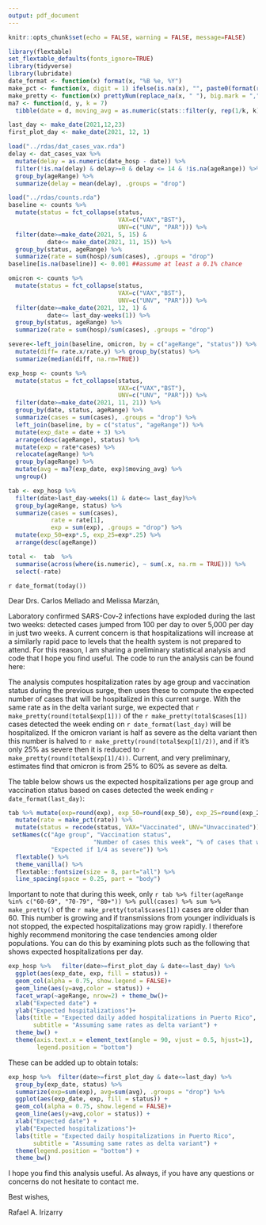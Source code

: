 ```yaml
---
output: pdf_document
---
```


```r
knitr::opts_chunk$set(echo = FALSE, warning = FALSE, message=FALSE)
```

```r
library(flextable)
set_flextable_defaults(fonts_ignore=TRUE)
library(tidyverse)
library(lubridate)
date_format <- function(x) format(x, "%B %e, %Y")
make_pct <- function(x, digit = 1) ifelse(is.na(x), "", paste0(format(round(100*x, digit = digit), nsmall = digit), "%"))
make_pretty <- function(x) prettyNum(replace_na(x, " "), big.mark = ",")
ma7 <- function(d, y, k = 7) 
  tibble(date = d, moving_avg = as.numeric(stats::filter(y, rep(1/k, k), side = 1)))

```


```r
last_day <- make_date(2021,12,23)
first_plot_day <- make_date(2021, 12, 1)

load("../rdas/dat_cases_vax.rda")
delay <- dat_cases_vax %>%
  mutate(delay = as.numeric(date_hosp - date)) %>%
  filter(!is.na(delay) & delay>=0 & delay <= 14 & !is.na(ageRange)) %>%
  group_by(ageRange) %>%
  summarize(delay = mean(delay), .groups = "drop") 

load("../rdas/counts.rda")
baseline <- counts %>% 
  mutate(status = fct_collapse(status, 
                               VAX=c("VAX","BST"),
                               UNV=c("UNV", "PAR"))) %>%
  filter(date>=make_date(2021, 5, 15) & 
           date<= make_date(2021, 11, 15)) %>%
  group_by(status, ageRange) %>%
  summarize(rate = sum(hosp)/sum(cases), .groups = "drop")
baseline[is.na(baseline)] <- 0.001 ##assume at least a 0.1% chance

omicron <- counts %>% 
  mutate(status = fct_collapse(status, 
                               VAX=c("VAX","BST"),
                               UNV=c("UNV", "PAR"))) %>%
  filter(date>=make_date(2021, 12, 1) & 
           date<= last_day-weeks(1)) %>%
  group_by(status, ageRange) %>%
  summarize(rate = sum(hosp)/sum(cases), .groups = "drop")

severe<-left_join(baseline, omicron, by = c("ageRange", "status")) %>%
  mutate(diff= rate.x/rate.y) %>% group_by(status) %>%
  summarize(median(diff, na.rm=TRUE))

exp_hosp <- counts %>% 
  mutate(status = fct_collapse(status, 
                               VAX=c("VAX","BST"),
                               UNV=c("UNV", "PAR"))) %>%
  filter(date>=make_date(2021, 11, 21)) %>%
  group_by(date, status, ageRange) %>%
  summarize(cases = sum(cases), .groups = "drop") %>%
  left_join(baseline, by = c("status", "ageRange")) %>%
  mutate(exp_date = date + 3) %>%
  arrange(desc(ageRange), status) %>%
  mutate(exp = rate*cases) %>%
  relocate(ageRange) %>%
  group_by(ageRange) %>%
  mutate(avg = ma7(exp_date, exp)$moving_avg) %>%
  ungroup() 

tab <- exp_hosp %>% 
  filter(date>last_day-weeks(1) & date<= last_day)%>%
  group_by(ageRange, status) %>%
  summarize(cases = sum(cases), 
            rate = rate[1], 
            exp = sum(exp), .groups = "drop") %>%
  mutate(exp_50=exp*.5, exp_25=exp*.25) %>%
  arrange(desc(ageRange))

total <-  tab  %>%
  summarise(across(where(is.numeric), ~ sum(.x, na.rm = TRUE))) %>%
  select(-rate)
```

`r date_format(today())`

Dear Drs. Carlos Mellado and Melissa Marzán,

Laboratory confirmed SARS-Cov-2 infections have exploded during the last two weeks: detected cases jumped from 100 per day to over 5,000 per day in just two weeks. A current concern is that hospitalizations will increase at a similarly rapid pace to levels that the health system is not prepared to attend. For this reason, I am sharing a preliminary statistical analysis and code that I hope you find useful. The code to run the analysis can be found here: \url{https://github.com/rafalab/vacunaspr/blob/main/reports/hosp-pred.Rmd}

The analysis computes hospitalization rates by age group and vaccination status during the previous surge, then uses these to compute the expected number of cases that will be hospitalized in this current surge. With the same rate as in the delta variant surge, we expected that `r make_pretty(round(total$exp[1]))` of the `r make_pretty(total$cases[1])` cases detected the week ending on `r date_format(last_day)` will be hospitalized. If the omicron variant is half as severe as the delta variant then this number is halved to `r make_pretty(round(total$exp[1]/2))`, and if it's only 25% as severe then it is reduced to `r make_pretty(round(total$exp[1]/4))`. Current, and very preliminary, estimates find that omicron is from 25% to 60% as severe as delta.

The table below shows us the expected hospitalizations per age group and vaccination status based on  cases detected the week ending 
`r date_format(last_day)`:

```r
tab %>% mutate(exp=round(exp), exp_50=round(exp_50), exp_25=round(exp_25)) %>%
  mutate(rate = make_pct(rate)) %>%
  mutate(status = recode(status, VAX="Vaccinated", UNV="Unvaccinated")) %>%
 setNames(c("Age group", "Vaccination status",
                        "Number of cases this week", "% of cases that were hospitalized for delta", "Expected hospitalization", "Expected if 1/2 as severe", 
            "Expected if 1/4 as severe")) %>%
  flextable() %>%
  theme_vanilla() %>%
  flextable::fontsize(size = 8, part="all") %>%
  line_spacing(space = 0.25, part = "body")
```

Important to note that during this week, only
`r tab %>% filter(ageRange %in% c("60-69", "70-79", "80+")) %>% pull(cases) %>% sum %>% make_pretty()` of 
 the `r make_pretty(total$cases[1])` cases are older than 60. This number is growing and if transmissions from younger individuals is not stopped, the expected hospitalizations may grow rapidly. I therefore highly recommend monitoring the case tendencies among older populations. You can do this 
by examining plots such as the following that shows expected hospitalizations per day.

```r
exp_hosp %>%   filter(date>=first_plot_day & date<=last_day) %>%
  ggplot(aes(exp_date, exp, fill = status)) +
  geom_col(alpha = 0.75, show.legend = FALSE)+
  geom_line(aes(y=avg,color = status)) +
  facet_wrap(~ageRange, nrow=2) + theme_bw()+
  xlab("Expected date") +
  ylab("Expected hospitalizations")+
  labs(title = "Expected daily added hospitalizations in Puerto Rico",
       subtitle = "Assuming same rates as delta variant") +
  theme_bw() +
  theme(axis.text.x = element_text(angle = 90, vjust = 0.5, hjust=1), 
        legend.position = "bottom")
```

These can be added up to obtain totals:

```r
exp_hosp %>%  filter(date>=first_plot_day & date<=last_day) %>%
  group_by(exp_date, status) %>%
  summarize(exp=sum(exp), avg=sum(avg), .groups = "drop") %>%
  ggplot(aes(exp_date, exp, fill = status)) +
  geom_col(alpha = 0.75, show.legend = FALSE)+
  geom_line(aes(y=avg,color = status)) +
  xlab("Expected date") +
  ylab("Expected hospitalizations")+
  labs(title = "Expected daily hospitalizations in Puerto Rico",
       subtitle = "Assuming same rates as delta variant") +
  theme(legend.position = "bottom") +
  theme_bw()
```

I hope you find this analysis useful. As always, if you have any questions or concerns do not hesitate to contact me.

Best wishes,

Rafael A. Irizarry
